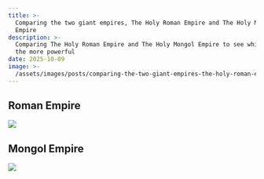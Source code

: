 ```yaml
---
title: >-
  Comparing the two giant empires, The Holy Roman Empire and The Holy Mongol
  Empire
description: >-
  Comparing The Holy Roman Empire and The Holy Mongol Empire to see which was
  the more powerful
date: 2025-10-09
image: >-
  /assets/images/posts/comparing-the-two-giant-empires-the-holy-roman-empire-and-the-holy-mongol-empire/image.jpg
---
```

## Roman Empire

![](../../assets/images/posts/comparing-the-two-giant-empires-the-holy-roman-empire-and-the-holy-mongol-empire/uz66ebclug7a1.png)

## Mongol Empire

![](../../assets/images/posts/comparing-the-two-giant-empires-the-holy-roman-empire-and-the-holy-mongol-empire/map_of_the_mongol_empire__1279__by_mje112_dg1pgxu-pre.jpg)

##
